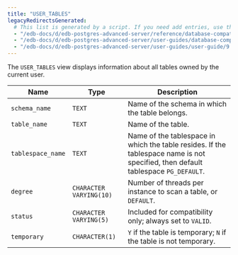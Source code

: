 ```yaml
---
title: "USER_TABLES"
legacyRedirectsGenerated:
  # This list is generated by a script. If you need add entries, use the `legacyRedirects` key.
  - "/edb-docs/d/edb-postgres-advanced-server/reference/database-compatibility-for-oracle-developers-reference-guide/9.6/Database_Compatibility_for_Oracle_Developers_Reference_Guide.1.185.html"
  - "/edb-docs/d/edb-postgres-advanced-server/user-guides/database-compatibility-for-oracle-developers-guide/9.5/Database_Compatibility_for_Oracle_Developers_Guide.1.295.html"
  - "/edb-docs/d/edb-postgres-advanced-server/user-guides/user-guide/9.5/EDB_Postgres_Enterprise_Guide.1.241.html"
---
```


<div id="user_tables" class="registered_link"></div>

The `USER_TABLES` view displays information about all tables owned by the current user.

| Name              | Type                    | Description                                                                                                                       |
| ----------------- | ----------------------- | --------------------------------------------------------------------------------------------------------------------------------- |
| `schema_name`     | `TEXT`                  | Name of the schema in which the table belongs.                                                                                    |
| `table_name`      | `TEXT`                  | Name of the table.                                                                                                                |
| `tablespace_name` | `TEXT`                  | Name of the tablespace in which the table resides. If the tablespace name is not specified, then default tablespace `PG_DEFAULT`. |
| `degree`          | `CHARACTER VARYING(10)` | Number of threads per instance to scan a table, or `DEFAULT`.                                                                     |
| `status`          | `CHARACTER VARYING(5)`  | Included for compatibility only; always set to `VALID`.                                                                           |
| `temporary`       | `CHARACTER(1)`          | `Y` if the table is temporary; `N` if the table is not temporary.                                                                 |

